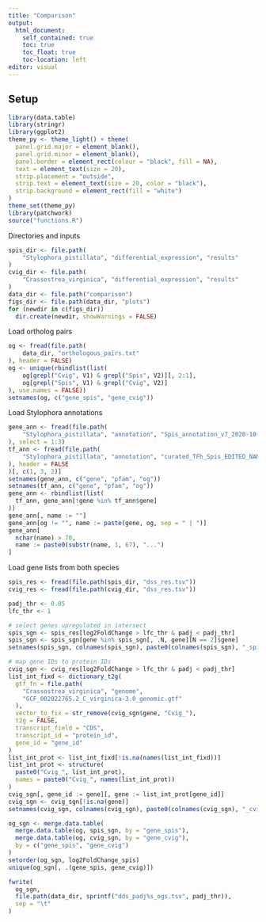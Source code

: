 ```yaml
---
title: "Comparison"
output:
  html_document:
    self_contained: true
    toc: true
    toc_float: true
    toc-location: left
editor: visual
---
```


## Setup

```r
library(data.table)
library(stringr)
library(ggplot2)
theme_py <- theme_light() + theme(
  panel.grid.major = element_blank(),
  panel.grid.minor = element_blank(),
  panel.border = element_rect(colour = "black", fill = NA),
  text = element_text(size = 20),
  strip.placement = "outside",
  strip.text = element_text(size = 20, color = "black"),
  strip.background = element_rect(fill = "white")
)
theme_set(theme_py)
library(patchwork)
source("functions.R")
```

Directories and inputs

```r
spis_dir <- file.path(
    "Stylophora_pistillata", "differential_expression", "results"
)
cvig_dir <- file.path(
    "Crassostrea_virginica", "differential_expression", "results"
)
data_dir <- file.path("comparison")
figs_dir <- file.path(data_dir, "plots")
for (newdir in c(figs_dir))
  dir.create(newdir, showWarnings = FALSE)
```

Load ortholog pairs

```r
og <- fread(file.path(
    data_dir, "orthologous_pairs.txt"
), header = FALSE)
og <- unique(rbindlist(list(
    og[grepl("Cvig", V1) & grepl("Spis", V2)][, 2:1],
    og[grepl("Spis", V1) & grepl("Cvig", V2)]
), use.names = FALSE))
setnames(og, c("gene_spis", "gene_cvig"))
```

Load Stylophora annotations

```r
gene_ann <- fread(file.path(
    "Stylophora_pistillata", "annotation", "Spis_annotation_v7_2020-10-26_clean"
), select = 1:3)
tf_ann <- fread(file.path(
    "Stylophora_pistillata", "annotation", "curated_TFh_Spis_EDITED_NAMES.csv"
), header = FALSE
)[, c(1, 3, 2)]
setnames(gene_ann, c("gene", "pfam", "og"))
setnames(tf_ann, c("gene", "pfam", "og"))
gene_ann <- rbindlist(list(
  tf_ann, gene_ann[!gene %in% tf_ann$gene]
))
gene_ann[, name := ""]
gene_ann[og != "", name := paste(gene, og, sep = " | ")]
gene_ann[
  nchar(name) > 70,
  name := paste0(substr(name, 1, 67), "...")
]
```

Load gene lists from both species

```r
spis_res <- fread(file.path(spis_dir, "dss_res.tsv"))
cvig_res <- fread(file.path(cvig_dir, "dss_res.tsv"))

padj_thr <- 0.05
lfc_thr <- 1

# select genes upregulated in intersect
spis_sgn <- spis_res[log2FoldChange > lfc_thr & padj < padj_thr]
spis_sgn <- spis_sgn[gene %in% spis_sgn[, .N, gene][N == 2]$gene]
setnames(spis_sgn, colnames(spis_sgn), paste0(colnames(spis_sgn), "_spis"))

# map gene IDs to protein IDs
cvig_sgn <- cvig_res[log2FoldChange > lfc_thr & padj < padj_thr]
list_int_fixd <- dictionary_t2g(
  gtf_fn = file.path(
    "Crassostrea_virginica", "genome",
    "GCF_002022765.2_C_virginica-3.0_genomic.gtf"
  ),
  vector_to_fix = str_remove(cvig_sgn$gene, "Cvig_"),
  t2g = FALSE,
  transcript_field = "CDS",
  transcript_id = "protein_id",
  gene_id = "gene_id"
)
list_int_prot <- list_int_fixd[!is.na(names(list_int_fixd))]
list_int_prot <- structure(
  paste0("Cvig_", list_int_prot),
  names = paste0("Cvig_", names(list_int_prot))
)
cvig_sgn[, gene_id := gene][, gene := list_int_prot[gene_id]]
cvig_sgn <- cvig_sgn[!is.na(gene)]
setnames(cvig_sgn, colnames(cvig_sgn), paste0(colnames(cvig_sgn), "_cvig"))

og_sgn <- merge.data.table(
  merge.data.table(og, spis_sgn, by = "gene_spis"),
  merge.data.table(og, cvig_sgn, by = "gene_cvig"),
  by = c("gene_spis", "gene_cvig")
)
setorder(og_sgn, log2FoldChange_spis)
unique(og_sgn[, .(gene_spis, gene_cvig)])

fwrite(
  og_sgn,
  file.path(data_dir, sprintf("dds_padj%s_ogs.tsv", padj_thr)),
  sep = "\t"
)
```
